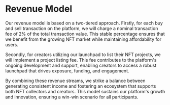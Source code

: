 # Revenue Model

Our revenue model is based on a two-tiered approach. Firstly, for each buy and sell transaction on the platform, we will charge a nominal transaction fee of 2% of the total transaction value. This stable percentage ensures that we benefit from the growing NFT market while maintaining affordability for users.

Secondly, for creators utilizing our launchpad to list their NFT projects, we will implement a project listing fee. This fee contributes to the platform's ongoing development and support, enabling creators to access a robust launchpad that drives exposure, funding, and engagement.

By combining these revenue streams, we strike a balance between generating consistent income and fostering an ecosystem that supports both NFT collectors and creators. This model sustains our platform's growth and innovation, ensuring a win-win scenario for all participants.

